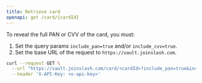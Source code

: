 ```yaml
---
title: Retrieve card
openapi: get /card/{cardId}
---
```


To reveal the full PAN or CVV of the card, you must:
1. Set the query params `include_pan=true` and/or `include_cvv=true`.
2. Set the base URL of the request to `https://vault.joinslash.com`.


```bash
curl --request GET \
  --url "https://vault.joinslash.com/card/<cardId>?include_pan=true&include_cvv=true" \
  --header 'X-API-Key: <x-api-key>'
```
